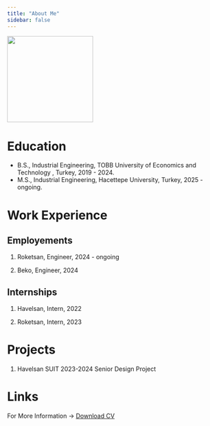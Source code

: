 ```yaml
---
title: "About Me"
sidebar: false 
---
```


![](assets/images/vesikalik.png){fig-align="left"width=200px}


# Education

-   B.S., Industrial Engineering, TOBB University of Economics and Technology , Turkey, 2019 - 2024.
-   M.S., Industrial Engineering, Hacettepe University, Turkey, 2025 - ongoing.

# Work Experience

## Employements

1.  Roketsan, Engineer, 2024 - ongoing

2.  Beko, Engineer, 2024

## Internships

1.  Havelsan, Intern, 2022

2.  Roketsan, Intern, 2023

# Projects

1.  Havelsan SUIT 2023-2024 Senior Design Project

# Links
For More Information -> [Download CV](assets/files/Yagmur Yunus Aslan_CV.pdf){download="YYA_CV.pdf"}




